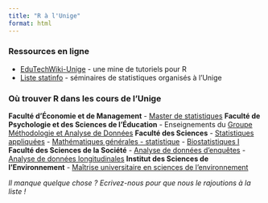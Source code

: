 ```yaml
---
title: "R à l'Unige"
format: html
---
```


### Ressources en ligne

-   [EduTechWiki-Unige](http://edutechwiki.unige.ch/fr/Tutoriels_R) - une mine de tutoriels pour R
-   [Liste statinfo](https://listes.unige.ch/sympa/info/statinfo) - séminaires de statistiques organisés à l’Unige

### Où trouver R dans les cours de l’Unige

**Faculté d’Économie et de Management**
-   [Master de statistiques](http://www.unige.ch/gsem/rcs/master/program/)
**Faculté de Psychologie et des Sciences de l’Éducation**
-   Enseignements du [Groupe Méthodologie et Analyse de Données](http://www.unige.ch/fapse/mad/services/)
**Faculté des Sciences**
-   [Statistiques appliquées](http://wadme.unige.ch:3149/pls/opprg/w_det_cours.debut?p_code_cours=14B951&p_plan_is=0&p_langue=1&p_frame=N&p_mode=PGC&p_annee=2015&p_suffixe=&p_grtri=)
-   [Mathématiques générales - statistique](http://wadme.unige.ch:3149/pls/opprg/w_det_cours.debut?p_code_cours=11M002&p_plan_is=0&p_langue=1&p_frame=N&p_mode=PGC&p_annee=2015&p_suffixe=&p_grtri=)
-   [Biostatistiques I](http://wadme.unige.ch:3149/pls/opprg/w_det_cours.debut?p_code_cours=11M004&p_plan_is=0&p_langue=1&p_frame=N&p_mode=PGC&p_annee=2015&p_suffixe=&p_grtri=)
**Faculté des Sciences de la Société**
-   [Analyse de données d’enquêtes](http://wadme.unige.ch:3149/pls/opprg/w_det_cours.debut?p_code_cours=T415009&p_plan_is=0&p_langue=1&p_frame=N&p_mode=PGC&p_annee=2015&p_suffixe=&p_grtri=)
-   [Analyse de données longitudinales](http://wadme.unige.ch:3149/pls/opprg/w_det_cours.debut?p_code_cours=T415012&p_plan_is=0&p_langue=1&p_frame=N&p_mode=PGC&p_annee=2015&p_suffixe=&p_grtri=)
**Institut des Sciences de l’Environnement**
-   [Maîtrise universitaire en sciences de l’environnement](http://wadme.unige.ch:3149/pls/opprg/w_rech_cours.result_fac?p_langue=1&p_struct=1&p_annee=2015&p_grtri=6806)

_Il manque quelque chose ? Ecrivez-nous pour que nous le rajoutions à la liste !_